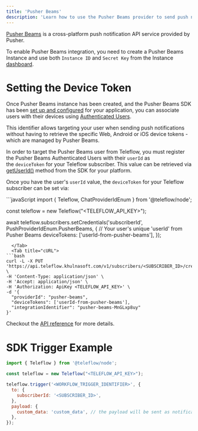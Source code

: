 ```yaml
---
title: 'Pusher Beams'
description: 'Learn how to use the Pusher Beams provider to send push notifications using Teleflow'
---
```


[Pusher Beams](https://pusher.com/beams/) is a cross-platform push notification API service provided by Pusher.

To enable Pusher Beams integration, you need to create a Pusher Beams Instance and use both `Instance ID` and `Secret Key` from the Instance [dashboard](https://dashboard.pusher.com/beams/).

# Setting the Device Token

Once Pusher Beams instance has been created, and the Pusher Beams SDK has been [set up and configured](https://pusher.com/docs/beams/reference/all-libraries/) for your application, you can associate users with their devices using [Authenticated Users](https://pusher.com/docs/beams/guides/publish-to-specific-user/web/).

This identifier allows targeting your user when sending push notifications without having to retrieve the specific Web, Android or iOS device tokens - which are managed by Pusher Beams.

In order to target the Pusher Beams user from Teleflow, you must register the Pusher Beams Authenticated Users with their `userId` as the `deviceToken` for your Teleflow subscriber. This value can be retrieved via [getUserId()](https://pusher.com/docs/beams/reference/web/#getuserid) method from the SDK for your platform.

Once you have the user's `userId` value, the `deviceToken` for your Teleflow subscriber can be set via:

<Tabs>
  <Tab title="Node.js">
```javaScript
import {
  Teleflow,
  ChatProviderIdEnum
} from '@teleflow/node';

const teleflow = new Teleflow("<TELEFLOW_API_KEY>");

await teleflow.subscribers.setCredentials('subscriberId', PushProviderIdEnum.PusherBeams, {
  // Your user's unique 'userId' from Pusher Beams
  deviceTokens: ['userId-from-pusher-beams'],
});
```
  </Tab>
  <Tab title="cURL">
```bash 
curl -L -X PUT 'https://api.teleflow.khulnasoft.com/v1/subscribers/<SUBSCRIBER_ID>/credentials' \
-H 'Content-Type: application/json' \
-H 'Accept: application/json' \
-H 'Authorization: ApiKey <TELEFLOW_API_KEY>' \
-d '{
  "providerId": "pusher-beams",
  "deviceTokens": ['userId-from-pusher-beams'],
  "integrationIdentifier": "pusher-beams-MnGLxp8uy"
}'
```
  </Tab>
</Tabs>

Checkout the [API reference](/api-reference/subscribers/update-subscriber-credentials) for more details.

# SDK Trigger Example

```jsx
import { Teleflow } from '@teleflow/node';

const teleflow = new Teleflow("<TELEFLOW_API_KEY>");

teleflow.trigger('<WORKFLOW_TRIGGER_IDENTIFIER>', {
  to: {
    subscriberId: '<SUBSCRIBER_ID>',
  },
  payload: {
    custom_data: 'custom_data', // the payload will be sent as notification data object. Cannot contain the key “pusher”
  },
});
```